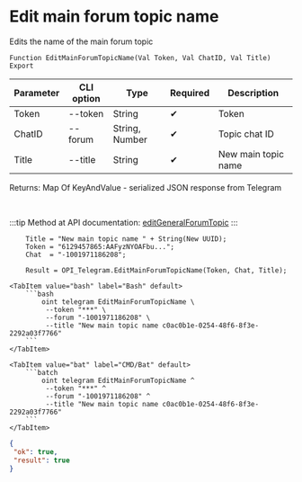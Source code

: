 ﻿---
sidebar_position: 9
description: Edit main forum topic name and other functions to work with Telegram in the Open Integration Package, a free open-source integration library for 1C:Enterprise 8, OneScript and CLI
keywords: [1C, 1С, 1С:Enterprise, 1С:Enterprise 8.3, API, Integration, Services, Exchange, OneScript, CLI, Telegram]
---


# Edit main forum topic name
 Edits the name of the main forum topic



`Function EditMainForumTopicName(Val Token, Val ChatID, Val Title) Export`

  | Parameter | CLI option | Type | Required | Description |
  |-|-|-|-|-|
  | Token | --token | String | &#x2714; | Token |
  | ChatID | --forum | String, Number | &#x2714; | Topic chat ID |
  | Title | --title | String | &#x2714; | New main topic name |

  
  Returns:  Map Of KeyAndValue - serialized JSON response from Telegram

<br/>

:::tip
Method at API documentation: [editGeneralForumTopic](https://core.telegram.org/bots/api#editgeneralforumtopic)
:::
<br/>


```bsl title="1C:Enterprise/OneScript code example"
    Title = "New main topic name " + String(New UUID);
    Token = "6129457865:AAFyzNYOAFbu...";
    Chat  = "-1001971186208";

    Result = OPI_Telegram.EditMainForumTopicName(Token, Chat, Title);
```
 

 <Tabs>
  
    <TabItem value="bash" label="Bash" default>
        ```bash
            oint telegram EditMainForumTopicName \
             --token "***" \
             --forum "-1001971186208" \
             --title "New main topic name c0ac0b1e-0254-48f6-8f3e-2292a03f7766"
        ```
    </TabItem>
  
    <TabItem value="bat" label="CMD/Bat" default>
        ```batch
            oint telegram EditMainForumTopicName ^
             --token "***" ^
             --forum "-1001971186208" ^
             --title "New main topic name c0ac0b1e-0254-48f6-8f3e-2292a03f7766"
        ```
    </TabItem>
</Tabs>


```json title="Result"
{
 "ok": true,
 "result": true
}
```
